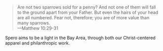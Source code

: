 > Are not two sparrows sold for a penny? And not one of them will fall to the ground apart from your Father. But even the hairs of your head are all numbered. Fear not, therefore; you are of more value than many sparrows. \
> &mdash;Matthew 10:29-31

Spero aims to be a light in the Bay Area, through both our Christ-centered apparel and philanthropic work.
